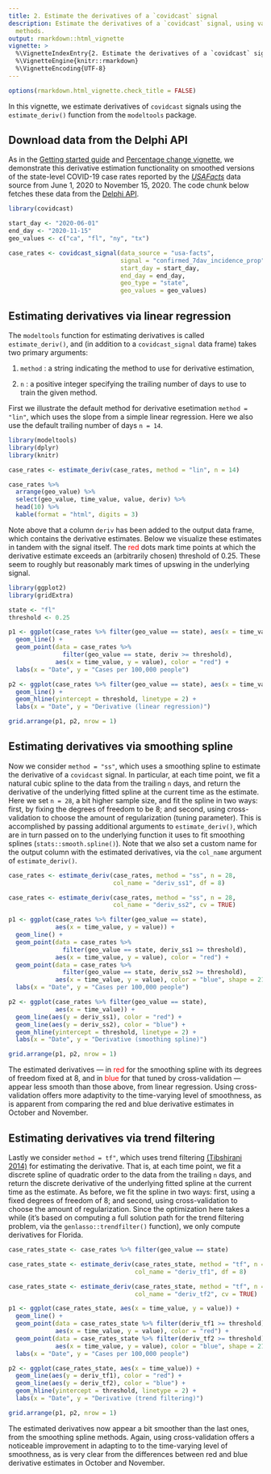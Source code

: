 ```yaml
---
title: 2. Estimate the derivatives of a `covidcast` signal
description: Estimate the derivatives of a `covidcast` signal, using various 
  methods.
output: rmarkdown::html_vignette
vignette: >
  %\VignetteIndexEntry{2. Estimate the derivatives of a `covidcast` signal}
  %\VignetteEngine{knitr::rmarkdown}
  %\VignetteEncoding{UTF-8}
---
```


```r
options(rmarkdown.html_vignette.check_title = FALSE)
```

In this vignette, we estimate derivatives of `covidcast` signals using the 
`estimate_deriv()` function from the `modeltools` package. 


## Download data from the Delphi API

As in the 
[Getting started guide](https://cmu-delphi.github.io/covidcast/modeltoolsR/articles/modeltools.html)
and
[Percentage change vignette](https://cmu-delphi.github.io/covidcast/modeltoolsR/articles/pct-change.html),
we demonstrate this derivative estimation functionality on smoothed versions of 
the state-level COVID-19 case rates reported by the
[*USAFacts*](https://cmu-delphi.github.io/delphi-epidata/api/covidcast-signals/usa-facts.html)
data source from June 1, 2020 to November 15, 2020. The code chunk below fetches
these data from the 
[Delphi API](https://cmu-delphi.github.io/delphi-epidata/api/covidcast_signals.html).

```r
library(covidcast)

start_day <- "2020-06-01"
end_day <- "2020-11-15"
geo_values <- c("ca", "fl", "ny", "tx")

case_rates <- covidcast_signal(data_source = "usa-facts",
                               signal = "confirmed_7dav_incidence_prop",
                               start_day = start_day, 
                               end_day = end_day,
                               geo_type = "state", 
                               geo_values = geo_values)
```


## Estimating derivatives via linear regression

The `modeltools` function for estimating derivatives is called 
`estimate_deriv()`, and (in addition to a `covidcast_signal` data frame) takes 
two primary arguments: 

1. `method` : a string indicating the method to use for derivative estimation,

2. `n` : a positive integer specifying the trailing number of days to use to
train the given method.

First we illustrate the default method for derivative esetimation 
`method = "lin"`, which uses the slope from a simple linear regression. Here 
we also use the default trailing number of days `n = 14`.

```r
library(modeltools)
library(dplyr)
library(knitr)

case_rates <- estimate_deriv(case_rates, method = "lin", n = 14)

case_rates %>% 
  arrange(geo_value) %>% 
  select(geo_value, time_value, value, deriv) %>%
  head(10) %>%
  kable(format = "html", digits = 3)
```

Note above that a column `deriv` has been added to the output data frame, which
contains the derivative estimates. Below we visualize these estimates in tandem
with the signal itself. The <span style="color: red;">red</span> dots mark time points at which the derivative 
estimate exceeds an (arbitrarily chosen) threshold of 0.25. These seem to 
roughly but reasonably mark times of upswing in the underlying signal. 

```r
library(ggplot2)
library(gridExtra)

state <- "fl"
threshold <- 0.25

p1 <- ggplot(case_rates %>% filter(geo_value == state), aes(x = time_value, y = value)) +
  geom_line() + 
  geom_point(data = case_rates %>% 
               filter(geo_value == state, deriv >= threshold),
             aes(x = time_value, y = value), color = "red") + 
  labs(x = "Date", y = "Cases per 100,000 people") 

p2 <- ggplot(case_rates %>% filter(geo_value == state), aes(x = time_value, y = deriv)) +
  geom_line() + 
  geom_hline(yintercept = threshold, linetype = 2) +
  labs(x = "Date", y = "Derivative (linear regression)") 

grid.arrange(p1, p2, nrow = 1)
```

## Estimating derivatives via smoothing spline

Now we consider `method = "ss"`, which uses a smoothing spline to estimate
the derivative of a `covidcast` signal. In particular, at each time point, we 
fit a natural cubic spline to the data from the trailing `n` days, and return 
the derivative of the underlying fitted spline at the current time as the 
estimate. Here we set `n = 28`, a bit higher sample size, and fit the spline in 
two ways: first, by fixing the degrees of freedom to be 8; and second, using 
cross-validation to choose the amount of regularization (tuning parameter). 
This is accomplished by passing additional arguments to `estimate_deriv()`, 
which are in turn passed on to the underlying function it uses to fit smoothing 
splines (`stats::smooth.spline()`). Note that we also set a custom name for the 
output column with the estimated derivatives, via the `col_name` argument of
`estimate_deriv()`.

```r
case_rates <- estimate_deriv(case_rates, method = "ss", n = 28,
                             col_name = "deriv_ss1", df = 8)

case_rates <- estimate_deriv(case_rates, method = "ss", n = 28,
                             col_name = "deriv_ss2", cv = TRUE)

p1 <- ggplot(case_rates %>% filter(geo_value == state), 
             aes(x = time_value, y = value)) +
  geom_line() + 
  geom_point(data = case_rates %>% 
               filter(geo_value == state, deriv_ss1 >= threshold),
             aes(x = time_value, y = value), color = "red") + 
  geom_point(data = case_rates %>% 
               filter(geo_value == state, deriv_ss2 >= threshold),
             aes(x = time_value, y = value), color = "blue", shape = 21) +
  labs(x = "Date", y = "Cases per 100,000 people") 

p2 <- ggplot(case_rates %>% filter(geo_value == state), 
             aes(x = time_value)) +
  geom_line(aes(y = deriv_ss1), color = "red") + 
  geom_line(aes(y = deriv_ss2), color = "blue") + 
  geom_hline(yintercept = threshold, linetype = 2) +
  labs(x = "Date", y = "Derivative (smoothing spline)") 

grid.arrange(p1, p2, nrow = 1)
```

The estimated derivatives --- in <span style="color: red;">red</span> for the 
smoothing spline with its degrees of freedom fixed at 8, and in 
<span style="color: red;">blue</span> for that tuned by cross-validation ---
appear less smooth than those above, from linear regression. Using 
cross-validation offers more adaptivity to the time-varying level of smoothness, 
as is apparent from comparing the red and blue derivative estimates in October 
and November. 

## Estimating derivatives via trend filtering 

Lastly we consider `method = tf"`, which uses trend filtering 
[(Tibshirani 2014)](https://projecteuclid.org/euclid.aos/1395234979) 
for estimating the derivative. That is, at each time point, we fit a discrete 
spline of quadratic order to the data from the trailing `n` days, and return the
discrete derivative of the underlying fitted spline at the current time as the 
estimate. As before, we fit the spline in two ways: first, using a fixed degrees
of freedom of 8; and second, using cross-validation to choose the amount of 
regularization. Since the optimization here takes a while (it's based on 
computing a full solution path for the trend filtering problem, via the 
`genlasso::trendfilter()` function), we only compute derivatives for Florida.

```r
case_rates_state <- case_rates %>% filter(geo_value == state)

case_rates_state <- estimate_deriv(case_rates_state, method = "tf", n = 28, 
                                   col_name = "deriv_tf1", df = 8)

case_rates_state <- estimate_deriv(case_rates_state, method = "tf", n = 28, 
                                   col_name = "deriv_tf2", cv = TRUE)

p1 <- ggplot(case_rates_state, aes(x = time_value, y = value)) +
  geom_line() + 
  geom_point(data = case_rates_state %>% filter(deriv_tf1 >= threshold),
             aes(x = time_value, y = value), color = "red") + 
  geom_point(data = case_rates_state %>% filter(deriv_tf2 >= threshold),
             aes(x = time_value, y = value), color = "blue", shape = 21) +
  labs(x = "Date", y = "Cases per 100,000 people") 

p2 <- ggplot(case_rates_state, aes(x = time_value)) +
  geom_line(aes(y = deriv_tf1), color = "red") + 
  geom_line(aes(y = deriv_tf2), color = "blue") + 
  geom_hline(yintercept = threshold, linetype = 2) +
  labs(x = "Date", y = "Derivative (trend filtering)") 

grid.arrange(p1, p2, nrow = 1)
```

The estimated derivatives now appear a bit smoother than the last ones, from the 
smoothing spline methods. Again, using cross-validation offers a noticeable 
improvement in adapting to to the time-varying level of smoothness, as is very 
clear from the differences between red and blue derivative estimates in October 
and November. 
